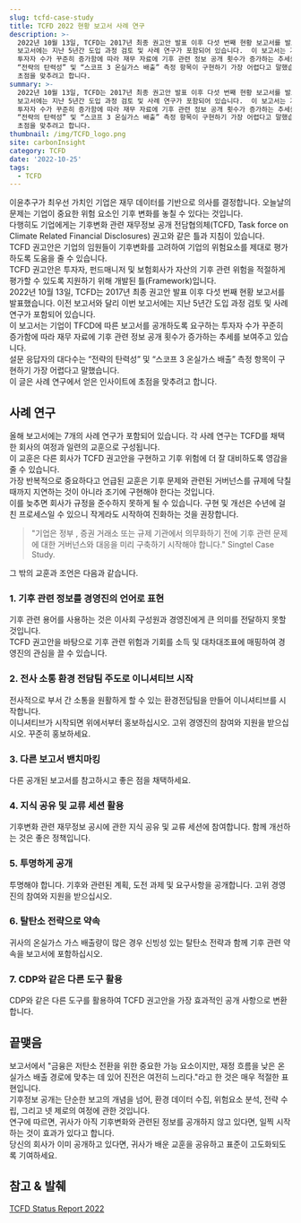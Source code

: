 ```yaml
---
slug: tcfd-case-study
title: TCFD 2022 현황 보고서 사례 연구
description: >-
  2022년 10월 13일, TCFD는 2017년 최종 권고안 발표 이후 다섯 번째 현황 보고서를 발표했습니다. 이전 보고서와 달리 이번
  보고서에는 지난 5년간 도입 과정 검토 및 사례 연구가 포함되어 있습니다.  이 보고서는 기업이 TFCD에 따른 보고서를 공개하도록 요구하는
  투자자 수가 꾸준히 증가함에 따라 재무 자료에 기후 관련 정보 공개 횟수가 증가하는 추세를 보여주고 있습니다. 설문 응답자의 대다수는
  “전략의 탄력성” 및 “스코프 3 온실가스 배출” 측정 항목이 구현하기 가장 어렵다고 말했습니다. 이 글은 사례 연구에서 얻은 인사이트에
  초점을 맞추려고 합니다.
summary: >-
  2022년 10월 13일, TCFD는 2017년 최종 권고안 발표 이후 다섯 번째 현황 보고서를 발표했습니다. 이전 보고서와 달리 이번
  보고서에는 지난 5년간 도입 과정 검토 및 사례 연구가 포함되어 있습니다.  이 보고서는 기업이 TFCD에 따른 보고서를 공개하도록 요구하는
  투자자 수가 꾸준히 증가함에 따라 재무 자료에 기후 관련 정보 공개 횟수가 증가하는 추세를 보여주고 있습니다. 설문 응답자의 대다수는
  “전략의 탄력성” 및 “스코프 3 온실가스 배출” 측정 항목이 구현하기 가장 어렵다고 말했습니다. 이 글은 사례 연구에서 얻은 인사이트에
  초점을 맞추려고 합니다.
thumbnail: /img/TCFD_logo.png
site: carbonInsight
category: TCFD
date: '2022-10-25'
tags:
  - TCFD
---
```


이윤추구가 최우선 가치인 기업은 재무 데이터를 기반으로 의사를 결정합니다. 오늘날의 문제는 기업이 중요한 위험 요소인 기후 변화를 놓칠 수 있다는 것입니다.\
다행히도 기업에게는 기후변화 관련 재무정보 공개 전담협의체(TCFD, Task force on Climate Related Financial Disclosures) 권고와 같은 틀과 지침이 있습니다. \
TCFD 권고안은 기업의 임원들이 기후변화를 고려하여 기업의 위험요소를 제대로 평가하도록 도움을 줄 수 있습니다. \
TCFD 권고안은 투자자, 펀드매니저 및 보험회사가 자산의 기후 관련 위험을 적절하게 평가할 수 있도록 지원하기 위해 개발된 틀(Framework)입니다.\
2022년 10월 13일, TCFD는 2017년 최종 권고안 발표 이후 다섯 번째 현황 보고서를 발표했습니다. 이전 보고서와 달리 이번 보고서에는 지난 5년간 도입 과정 검토 및 사례 연구가 포함되어 있습니다.\
이 보고서는 기업이 TFCD에 따른 보고서를 공개하도록 요구하는 투자자 수가 꾸준히 증가함에 따라 재무 자료에 기후 관련 정보 공개 횟수가 증가하는 추세를 보여주고 있습니다. \
설문 응답자의 대다수는 “전략의 탄력성” 및 “스코프 3 온실가스 배출” 측정 항목이 구현하기 가장 어렵다고 말했습니다. \
이 글은 사례 연구에서 얻은 인사이트에 초점을 맞추려고 합니다.

## 사례 연구

올해 보고서에는 7개의 사례 연구가 포함되어 있습니다. 각 사례 연구는 TCFD를 채택한 회사의 여정과 일련의 교훈으로 구성됩니다. \
이 교훈은 다른 회사가 TCFD 권고안을 구현하고 기후 위험에 더 잘 대비하도록 영감을 줄 수 있습니다.\
가장 반복적으로 중요하다고 언급된 교훈은 기후 문제와 관련된 거버넌스를 규제에 닥칠 때까지 지연하는 것이 아니라 조기에 구현해야 한다는 것입니다. \
이를 늦추면 회사가 규정을 준수하지 못하게 될 수 있습니다. 구현 및 개선은 수년에 걸친 프로세스일 수 있으니 작게라도 시작하여 진화하는 것을 권장합니다.

> "기업은 정부 , 증권 거래소 또는 규제 기관에서 의무화하기 전에 기후 관련 문제에 대한 거버넌스와 대응을 미리 구축하기 시작해야 합니다." Singtel Case Study.

그 밖의 교훈과 조언은 다음과 같습니다.

### 1. 기후 관련 정보를 경영진의 언어로 표현

기후 관련 용어를 사용하는 것은 이사회 구성원과 경영진에게 큰 의미를 전달하지 못할 것입니다. \
TCFD 권고안을 바탕으로 기후 관련 위험과 기회를 소득 및 대차대조표에 매핑하여 경영진의 관심을 끌 수 있습니다.

### 2. 전사 소통 환경 전담팀 주도로 이니셔티브 시작

전사적으로 부서 간 소통을 원활하게 할 수 있는 환경전담팀을 만들어 이니셔티브를 시작합니다. \
이니셔티브가 시작되면 위에서부터 홍보하십시오. 고위 경영진의 참여와 지원을 받으십시오. 꾸준히 홍보하세요.

### 3. 다른 보고서 밴치마킹

다른 공개된 보고서를 참고하시고 좋은 점을 채택하세요.

### 4. 지식 공유 및 교류 세션 활용

기후변화 관련 재무정보 공시에 관한 지식 공유 및 교류 세션에 참여합니다. 함께 개선하는 것은 좋은 정책입니다.

### 5. 투명하게 공개

투명해야 합니다. 기후와 관련된 계획, 도전 과제 및 요구사항을 공개합니다. 고위 경영진의 참여와 지원을 받으십시오.

### 6. 탈탄소 전략으로 약속

귀사의 온실가스 가스 배출량이 많은 경우 신빙성 있는 탈탄소 전략과 함께 기후 관련 약속을 보고서에 포함하십시오.

### 7. CDP와 같은 다른 도구 활용

CDP와 같은 다른 도구를 활용하여 TCFD 권고안을 가장 효과적인 공개 사항으로 변환합니다.

## 끝맺음

보고서에서 "금융은 저탄소 전환을 위한 중요한 가능 요소이지만, 재정 흐름을 낮은 온실가스 배출 경로에 맞추는 데 있어 진전은 여전히 느리다."라고 한 것은 매우 적절한 표현입니다.\
기후정보 공개는 단순한 보고의 개념을 넘어, 환경 데이터 수집, 위험요소 분석, 전략 수립, 그리고 넷 제로의 여정에 관한 것입니다.\
연구에 따르면, 귀사가 아직 기후변화와 관련된 정보를 공개하지 않고 있다면, 일찍 시작하는 것이 효과가 있다고 합니다. \
당신의 회사가 이미 공개하고 있다면, 귀사가 배운 교훈을 공유하고 표준이 고도화되도록 기여하세요.

## 참고 & 발췌

[TCFD Status Report 2022](https://www.fsb.org/2022/10/2022-tcfd-status-report-task-force-on-climate-related-financial-disclosures/)
